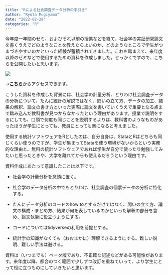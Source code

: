 ```yaml
---
title: "Rによる社会調査データ分析の手引き"
author: "Ryota Mugiyama"
date: "2022-02-28"
categories: "R"
---
```


今年度一年間のゼミ、およびそれ以前の授業などを経て、社会学の実証研究論文を書くうえでどのようなことを教えたらよいのか、どのようなところで学生がつまづきやすいのかといった経験が蓄積されてきました。これを踏まえて、来年度以降のゼミなどで使用するための資料を作成しました。せっかくですので、こちらを公開したいと思います。

![](images/%E3%82%B9%E3%82%AF%E3%83%AA%E3%83%BC%E3%83%B3%E3%82%B7%E3%83%A7%E3%83%83%E3%83%88-2022-02-28-9.43.22-1024x348-01.png)

→[**こちら**](https://mugiyama.github.io/seminar_sociology_r/ "こちら")からアクセスできます。

こうした資料を作成した背景には、社会学の計量分析、とりわけ社会調査データの分析について、たんに統計の解説ではなく、問いの立て方、データの加工、結果の解釈、論文の書き方といった実際に論文を書いていくうえで重要となる点まで踏み込んだ教科書が見つからなかったという理由があります。授業で説明をするにしても、口頭で何度も同じことを説明するよりは、教科書のようなものがあったほうが学生にとっても、教員にとっても楽になると考えました。

使用する統計ソフトウェアをRとしたのは、自分自身は、StataとRはどちらも同じくらい使うのですが、学生が集まってStataを使う環境がないからという実務的な理由と、無料の統計ソフトウェアであれば学生が自分で使ったり勉強してみたいと思ったときや、大学を離れてからも使えるだろうという理由です。

資料作成にあたって意識したことは以下です。

-   社会学の計量分析を念頭に置く。

-   社会学のデータ分析の中でもとりわけ、社会調査の個票データの分析に特化する。

-   たんにデータ分析のコードのhow toとするだけではなく、問いの立て方、論文の構成・まとめ方、結果が何を表しているのかといった解釈の部分を含め、論文執筆に役立つようにする。

-   コードについてはtidyverseの利用を前提とする。

-   統計学の知識がなくても（おおまかに）理解できるようにする。難しい説明、難しい手法は避ける。

資料は（いつまでも）ベータ版であり、不正確な記述などがある可能性があります。来年度以降、都合のつく範囲で少しずつ改訂を重ねていって、より学生にとって役に立つものにしていきたいと思います。
